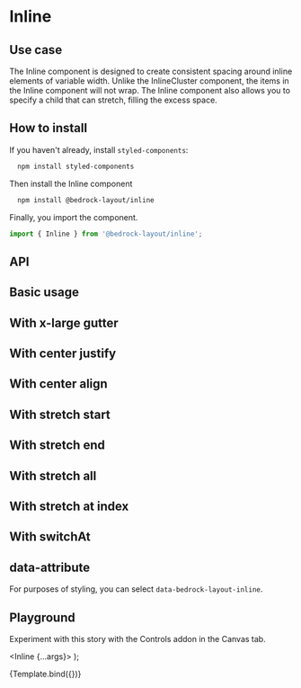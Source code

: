 

<Meta title="Components/Inline" component={Inline} />

# Inline

## Use case

The Inline component is designed to create consistent spacing around inline elements of variable width. Unlike the InlineCluster component,
the items in the Inline component will not wrap. The Inline component also allows you to specify a child that can stretch, filling the excess space.

## How to install

If you haven't already, install `styled-components`:

```bash
  npm install styled-components
```

Then install the Inline component

```bash
  npm install @bedrock-layout/inline
```

Finally, you import the component.

```javascript
import { Inline } from '@bedrock-layout/inline';
```

## API

<ArgsTable of={Inline} />

## Basic usage

<Preview withToolbar>
  <Story name="Basic">
    <Inline gutter="lg">
      <Box />
      <Box />
      <Box />
      <Box />
    </Inline>
  </Story>
</Preview>

## With x-large gutter

<Preview withToolbar>
  <Story name="With x-large gutter">
    <Inline gutter="xl">
      <Box />
      <Box />
      <Box />
      <Box />
    </Inline>
  </Story>
</Preview>

## With center justify

<Preview withToolbar>
  <Story name="With center justify">
    <Inline justify="center" gutter="xl">
      <Box />
      <Box />
      <Box />
      <Box />
    </Inline>
  </Story>
</Preview>

## With center align

<Preview withToolbar>
  <Story name="With center align">
    <Inline align="center" gutter="xl">
      <Box style={{ height: 200 }} />
      <Box />
      <Box />
      <Box />
    </Inline>
  </Story>
</Preview>

## With stretch start

<Preview withToolbar>
  <Story name="With stretch start">
    <Inline gutter="lg" stretch="start">
      <Box />
      <Box />
      <Box />
      <Box />
    </Inline>
  </Story>
</Preview>

## With stretch end

<Preview withToolbar>
  <Story name="With stretch end">
    <Inline gutter="lg" stretch="end">
      <Box />
      <Box />
      <Box />
      <Box />
    </Inline>
  </Story>
</Preview>

## With stretch all

<Preview withToolbar>
  <Story name="With stretch all">
    <Inline gutter="lg" stretch="all">
      <Box />
      <Box />
      <Box />
      <Box />
    </Inline>
  </Story>
</Preview>

## With stretch at index

<Preview withToolbar>
  <Story name="With stretch at index">
    <Inline gutter="lg" stretch={2}>
      <Box />
      <Box />
      <Box />
      <Box />
    </Inline>
  </Story>
</Preview>

## With switchAt

<Preview withToolbar>
  <Story name="With switchAt">
    <Inline gutter="lg" switchAt="60rem">
      <Box />
      <Box />
      <Box />
      <Box />
    </Inline>
  </Story>
</Preview>

## data-attribute

For purposes of styling, you can select `data-bedrock-layout-inline`.

## Playground

Experiment with this story with the Controls addon in the Canvas tab.

   <Inline {...args}>
      <Box />
      <Box />
      <Box />
      <Box />
    </Inline>
);

<Canvas withToolbar>
  <Story
    name="Controls"
    args={{
      gutter: "lg",
      justify: "start",
      align: "start",
      stretch: "end",
      switchAt: "40rem",
    }}
  >
    {Template.bind({})}
  </Story>
</Canvas>

<ArgsTable story="Controls" />
